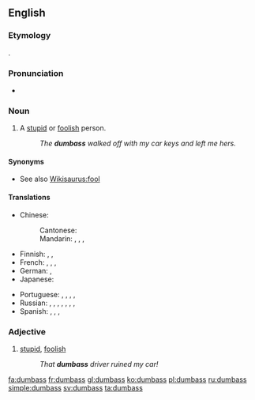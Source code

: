 ==English==

===Etymology===
{{compound|dumb|ass|lang=en}}.

===Pronunciation===
* {{IPA|/ˈdʌm.æs/|lang=en}}

===Noun===
{{en-noun|es}}

# {{context|US|vulgar|slang|lang=en}} A [[stupid]] or [[foolish]] person.
#: ''The '''dumbass''' walked off with my car keys and left me hers.''

====Synonyms====
* See also [[Wikisaurus:fool]]

====Translations====
{{trans-top|stupid or foolish person}}
* Chinese:
*: Cantonese: {{t|yue|傻仔|tr=so4 zai2|sc=Hani}}
*: Mandarin: {{t+|cmn|蠢才|tr=chǔncái|sc=Hani}}, {{t+|cmn|蠢驢|sc=Hani}}, {{t|cmn|蠢驴|tr=chǔnlǘ|sc=Hani}}, {{t+|cmn|傻屄|tr=shǎbī|sc=Hani}} {{qualifier|vulgar}}
* Finnish: {{t+|fi|tollo}}, {{t+|fi|tyhmä}}, {{t|fi|molopää}} {{qualifier|vulgar}}
* French: {{t+|fr|abruti|m}}, {{t+|fr|crétin|m}}, {{t+|fr|andouille|f}}, {{t+|fr|tête de nœud|f}}
* German: {{t+|de|Blödmann|m}}, {{t+|de|Trottel|m}}
* Japanese: {{t|ja|アホ|tr=aho|sc=Jpan}}
{{trans-mid}}
* Portuguese: {{t+|pt|torpe}}, {{t+|pt|tonto|m}}, {{t+|pt|burro|m}}, {{t+|pt|asno|m}}, {{t+|pt|mula|f}}
* Russian: {{t+|ru|тупи́ца|m|f|sc=Cyrl}}, {{t+|ru|приду́рок|m|sc=Cyrl}}, {{t+|ru|деби́л|m|sc=Cyrl}}, {{t+|ru|долбоёб|m|sc=Cyrl}} {{qualifier|vulgar}}, {{t+|ru|муда́к|m|sc=Cyrl}} {{qualifier|vulgar}}, {{t+|ru|муди́ло|n|sc=Cyrl}} {{qualifier|vulgar}}, {{t+|ru|ебла́н|m|sc=Cyrl}} {{qualifier|vulgar}}, {{t+|ru|мудозво́н|m|sc=Cyrl}} {{qualifier|vulgar}}
* Spanish: {{t+|es|torpe|m}}, {{t|es|tontón|m}}, {{t+|es|tarado|m}}, {{t+|es|gilipollas|n}}
{{trans-bottom}}

===Adjective===
{{en-adj}}

# [[stupid]], [[foolish]]
#: ''That '''dumbass''' driver ruined my car!''

[[fa:dumbass]]
[[fr:dumbass]]
[[gl:dumbass]]
[[ko:dumbass]]
[[pl:dumbass]]
[[ru:dumbass]]
[[simple:dumbass]]
[[sv:dumbass]]
[[ta:dumbass]]